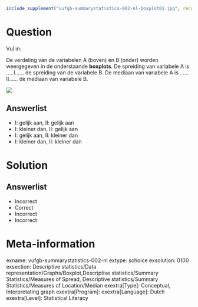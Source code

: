 ```r
include_supplement("vufgb-summarystatistics-002-nl-boxplot01.jpg", recursive = TRUE)
```

Question
========
  
Vul in:

De verdeling van de variabelen A (boven) en B (onder) worden weergegeven in de onderstaande **boxplots**. De spreiding van variabele A is
.....I...... de spreiding van de variabele B. De mediaan van variabele A is  ......II...... de mediaan van variabele B.

![](vufgb-summarystatistics-002-nl-boxplot01.jpg)
  
Answerlist
----------
* I: gelijk aan,                    II: gelijk aan
* I: kleiner dan,                      II: gelijk aan
* I: gelijk aan,                          II: kleiner dan
* I: kleiner dan,                        II: kleiner dan

Solution
========

Answerlist
----------
* Incorrect
* Correct
* Incorrect
* Incorrect

Meta-information
================
exname: vufgb-summarystatistics-002-nl
extype: schoice
exsolution: 0100
exsection: Descriptive statistics/Data representation/Graphs/Boxplot,Descriptive statistics/Summary Statistics/Measures of Spread, Descriptive statistics/Summary Statistics/Measures of Location/Median
exextra[Type]: Conceptual, Interpretating graph
exextra[Program]: 
exextra[Language]: Dutch
exextra[Level]: Statistical Literacy
